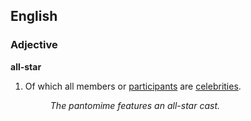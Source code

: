 ==English==
===Adjective===
'''all-star'''

#Of which all members or [[participant]]s are [[celebrity|celebrities]].
#:''The pantomime features an all-star cast.''